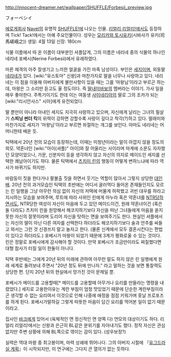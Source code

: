 http://innocent-dreamer.net/wallpaper/SHUFFLE/Forbesii_preview.jpg

フォーベシイ

[[에로게]]회사 [[Navel]]의 유명작 [[SHUFFLE!]]에 나오는 인물. [[리얼리 리얼리!]]에서도 등장하며 Tick! Tack!에서는 아예 주요인물이다.
성우는 [[모리카와 토시유키]](시바사가 유키(司馬嵯峨之))
생일: 4월 13일 신장: 180cm 

식물 이름에서 따 온 이름이 대부분인 셔플답게, 그의 이름은 네리네 종의 식물의 하나인 네리네 포베시(Nerine Forbesii)에서 유래하였다.

마른 체격의 아주 잘생기고 느끼한 얼굴을 가진 마족 남성이다. 부인은 [[세지]]이며, 외동딸 [[네리네]]가 있다. [wiki:"유스토마" 신왕]과 마찬가지로 딸을 너무나 사랑하고 있다. 네리네는 이 점을 이용해 아버지에게 불만사항이 있을 때는 그를 ‘마왕님’이라고 부르곤 하는데, 마왕은 그 소리만 듣고도 울 정도이다. 즉 [[딸내미바보]]의 멤버라는 이야기. 가사 일을 매우 좋아한다. 주특기이기도 한데 이는 여동생 [[사이네리아]]의 딸로 그의 조카가 되는 [wiki:"리시안사스" 시아]에게 유전되었다.

딸 뿐만이 아니라 아내인 세지도 지극히 사랑하고 있으며, 자신에게 날리는 그녀의 필살기 '''스피닝 썬더 킥'''의 위력이 강하면 강할수록 사랑이 깊다고 착각(?)하고 있다. 딸래미와 마찬가지로 세지가 '마왕님'이라고 부르면 좌절하는 개그를 보인다. 아마도 네리네는 어머니한테 배운 듯.

틱택에서 20년 전의 모습이 등장하는데, 이때는 미청년이라는 말이 아깝지 않을 정도의 외모. 약혼녀인 [wiki:"아이(셔플)" 아이]와 잘 어울리는 사이라며 마계에 소문도 자자했던 모양이었으나, 가문, 신분차이 등을 생각하지 않고 자신의 의지로 메이드인 세지를 선택한 쾌남아이기도 하다. 물론 틱택에서 [[츠치미 린]]의 행동이 어떻게 변하느냐에 따라 역사가 바뀌기도 하지만.   

바람둥이 짓을 한다거나 팔불출 짓을 하면서 웃기는 역할이 많아서 그렇지 상당한 [[대인배]]. 
20년 전의 과거모습인 틱택의 초반에는 어디서 굴러먹다 들어온 존재들인지도 모르는 린 일행을 그냥 아무런 의심 없이 자신의 저택에 머물게 허락했고 귀빈 대우를 하라고 지시하는 모습을 보여주며, 루트에 따라 사위인 린에게 마누라 혹은 약혼녀를 [[NTR]]당하면서도,  NTR당한 여성이 자신이 마음에 두고 있던 메이드이건, 원래 약혼녀이건 (혹은 둘 다라도) 츠치미 린을 원망해서 해코지하기보다 자신을 떠난 그녀들에게 마음을 쏟지 못한 자신의 잘못이라며 도리어 자신을 탓하는 면을 보여주기도 한다. 
현실인 셔플에서는 자신의 딸이 아닌 다른 여자를 선택한다 하더라도 해코지하기보다 술과 안주를 싸들고 와서는 그런 것 신경쓰지 말고 놀자고 한다. (물론 신계에서 모두 결혼시킨다는 편법이 있다고 하더라도.)  
포베시가 마왕이 되었기 때문에 3계가 평화로울 수 있는 것이다. 린은 정말로 포베시에게 감사해야 할 것이다. 만약 포베시가 조금만이라도 찌질했다면 대형 참사가 터질 일이 한둘이 아니다.

틱택 후반에는 그에게 20년 뒤의 미래에 관하여 아무런 말도 하지 않은 린 일행에게 원래 세계로 돌려보내 주면서 "20년 정도 뒤에 만나자." 라고 말하는 것을 보면 통찰력도 상당한 편.
단지 20년 뒤의 현실에서 망가진 것이 문제일 뿐.

포베시가 메이드를 고용할때[* 메이드를 고용할때 아무거나 요리를 만들라는 명령을 내렸었다.] 세지로 고용한이유는 계란 부침이 엄청 맛있었기 때문에 단순한 계란부침이라곤 생각할 수 없는 요리여서 이것으로 인해 나중에 애정을 점점 키워가며 훗날 프로포즈를 하게 된다. 포베시가말하길 그렇게 따뜻한 마음이 담긴 요리를 먹어본 일이 없기 때문이라고.


집사인 [[바크]]에게 있어서 (육체적인 면 정신적인 면 양쪽 다) 연모의 대상이기도 하다. 리얼리 리얼리!에서는 신왕과 은근히 BL같은 분위기를 자아내기도 했다. 정작 자신은 관심없지만 주변 상황에 의해 BL쪽으로 엮이는 감이 있다. (성우보정?)

실력은 역대 마왕 중 최고봉이며, 마력 상쇄에 뛰어나다. 그의 아버지 시절에 『[[유그드라실 계획]]』이 시작되지만, 이 연구에는 그다지 큰 열의가 없는 듯하다.
